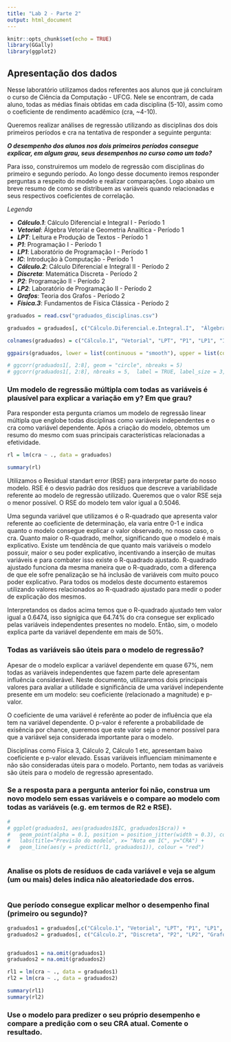 ```yaml
---
title: "Lab 2 - Parte 2"
output: html_document
---
```


```r
knitr::opts_chunk$set(echo = TRUE)
library(GGally)
library(ggplot2)
```
## Apresentação dos dados

Nesse laboratório utilizamos dados referentes aos alunos que já concluíram o curso de Ciência da Computação - UFCG. Nele se encontram, de cada aluno, todas as médias finais obtidas em cada disciplina (5-10), assim como o coeficiente de rendimento acadêmico (cra, ~4-10).

Queremos realizar análises de regressão utilizando as disciplinas dos dois primeiros períodos e cra na tentativa de responder a seguinte pergunta:

  ***O desempenho dos alunos nos dois primeiros períodos consegue explicar, em algum grau, seus desempenhos no curso como um todo?***


Para isso, construiremos um modelo de regressão com disciplinas do primeiro e segundo período. Ao longo desse documento iremos responder perguntas a respeito do modelo e realizar comparações. Logo abaixo um breve resumo de como se distribuem as variáveis quando relacionadas e seus respectivos coeficientes de correlação.

*Legenda*

* ***Cálculo.1***: Cálculo Diferencial e Integral I - Período 1
* ***Vetorial***: Álgebra Vetorial e Geometria Analítica - Período 1
* ***LPT***: Leitura e Produção de Textos - Período 1
* ***P1***: Programação I - Período 1
* ***LP1***: Laboratório de Programação I - Período 1
* ***IC***: Introdução à Computação - Período 1
* ***Cálculo.2***: Cálculo Diferencial e Integral II - Período 2
* ***Discreta***: Matemática Discreta - Período 2
* ***P2***: Programação II - Período 2
* ***LP2***: Laboratório de Programação II - Período 2
* ***Grafos***: Teoria dos Grafos - Período 2
* ***Física.3***: Fundamentos de Física Clássica - Período 2


```r
graduados = read.csv("graduados_disciplinas.csv")

graduados = graduados[, c("Cálculo.Diferencial.e.Integral.I",  "Álgebra.Vetorial.e.Geometria.Analítica", "Leitura.e.Produção.de.Textos", "Programação.I", "Laboratório.de.Programação.I", "Introdução.à.Computação", "Cálculo.Diferencial.e.Integral.II", "Matemática.Discreta", "Programação.II", "Laboratório.de.Programação.II", "Teoria.dos.Grafos", "Fundamentos.de.Física.Clássica", "cra")]

colnames(graduados) = c("Cálculo.1", "Vetorial", "LPT", "P1", "LP1", "IC", "Cálculo.2", "Discreta", "P2", "LP2", "Grafos", "Física.3", "cra")

ggpairs(graduados, lower = list(continuous = "smooth"), upper = list(continuous = wrap("cor", size = 10)))
```

```r
# ggcorr(graduados1[, 2:8], geom = "circle", nbreaks = 5)
# ggcorr(graduados1[, 2:8], nbreaks = 5,  label = TRUE, label_size = 3, label_round = 2, label_alpha = TRUE)

```
### Um modelo de regressão múltipla com todas as variáveis é plausível para explicar a variação em y? Em que grau?

Para responder esta pergunta criamos um modelo de regressão linear múltipla que englobe todas disciplinas como variáveis independentes e o cra como variável dependente. Após a criação do modelo, obtemos um resumo do mesmo com suas principais características relacionadas a efetividade.

```r
rl = lm(cra ~ ., data = graduados)

summary(rl)
```

Utilizamos o Residual standart error (RSE) para interpretar parte do nosso modelo. RSE é o desvio padrão dos resíduos que descreve a variabilidade referente ao modelo de regressão utilizado. Queremos que o valor RSE seja o menor possível. O RSE do modelo tem valor igual a 0.5046.

Uma segunda variável que utilizamos é o R-quadrado que apresenta valor referente ao coeficiente de determinação, ela varia entre 0-1 e indica quanto o modelo consegue explicar o valor observado, no nosso caso, o cra. Quanto maior o R-quadrado, melhor, significando que o modelo é mais explicativo. Existe um tendência de que quanto mais variáveis o modelo possuir, maior o seu poder explicativo, incentivando a inserção de muitas variáveis e para combater isso existe o R-quadrado ajustado. R-quadrado ajustado funciona da mesma maneira que o R-quadrado, com a diferença de que ele sofre penalização se há inclusão de variáveis com muito pouco poder explicativo. Para todos os modelos deste documento estaremos utilizando valores relacionados ao R-quadrado ajustado para medir o poder de explicação dos mesmos.

Interpretandos os dados acima temos que o R-quadrado ajustado tem valor igual a 0.6474, isso signigica que 64.74% do cra consegue ser explicado pelas variáveis independentes presentes no modelo. Então, sim, o modelo explica parte da variável dependente em mais de 50%.

### Todas as variáveis são úteis para o modelo de regressão?

Apesar de o modelo explicar a variável dependente em quase 67%, nem todas as variáveis independentes que fazem parte dele apresentam influência considerável. Neste documento, utilizaremos dois principais valores para avaliar a utilidade e significância de uma variável independente presente em um modelo: seu coeficiente (relacionado a magnitude) e p-valor.

O coeficiente de uma variável é referênte ao poder de influência que ela tem na variável dependente. O p-valor é referente a probabilidade de exisência por chance, queremos que este valor seja o menor possível para que a variável seja considerada importante para o modelo. 

Disciplinas como Física 3, Cálculo 2, Cálculo 1 etc, apresentam baixo coeficiente e p-valor elevado. Essas variáveis influenciam minimamente e não são consideradas úteis para o modelo. Portanto, nem todas as variáveis são úteis para o modelo de regressão apresentado.

### Se a resposta para a pergunta anterior foi não, construa um novo modelo sem essas variáveis e o compare ao modelo com todas as variáveis (e.g. em termos de R2 e RSE).
```r
# 
# ggplot(graduados1, aes(graduados1$IC, graduados1$cra)) +  
#   geom_point(alpha = 0.1, position = position_jitter(width = 0.3), color="purple4") + 
#   labs(title="Previsão do modelo", x= "Nota em IC", y="CRA") +  
#   geom_line(aes(y = predict(rl1, graduados1)), colour = "red")



```
### Analise os plots de resíduos de cada variável e veja se algum (um ou mais) deles indica não aleatoriedade dos erros.

```r

```
### Que período consegue explicar melhor o desempenho final (primeiro ou segundo)?

```r
graduados1 = graduados[,c("Cálculo.1", "Vetorial", "LPT", "P1", "LP1", "IC", "cra")]
graduados2 = graduados[, c("Cálculo.2", "Discreta", "P2", "LP2", "Grafos", "Física.3", "cra")]


graduados1 = na.omit(graduados1)
graduados2 = na.omit(graduados2)

rl1 = lm(cra ~ ., data = graduados1)
rl2 = lm(cra ~ ., data = graduados2)

summary(rl1)
summary(rl2)
```

### Use o modelo para predizer o seu próprio desempenho e compare a predição com o seu CRA atual. Comente o resultado.
